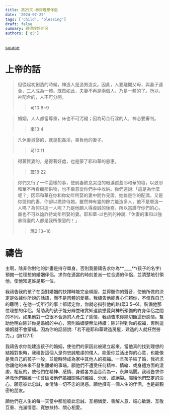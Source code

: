```yaml
---
title: 第25天-尋得理想伴侶
date: '2024-07-25'
tags: ['child', 'blessing']
draft: false
summary: 尋得理想伴侶
authors: ['q5']
---
```


[source](https://q5help.me/faith/PrayForTheChildren.jsp)

# 上帝的話

> 但從起初創造的時候，神造人是造男造女。因此，人要離開父母，與妻子連合，二人成為一體。既然如此，夫妻不再是兩個人，乃是一體的了。所以，神配合的，人不可分開。
>
> > 可10:6~9

> 婚姻，人人都當尊重，床也不可污穢；因為苟合行淫的人，神必要審判。
>
> > 來13:4

> 凡休妻另娶的，就是犯姦淫，辜負他的妻子。
>
> > 可10:11

> 得著賢妻的，是得著好處，也是蒙了耶和華的恩惠。
>
> > 箴18:22

> 你們又行了一件這樣的事，使前妻歎息哭泣的眼淚遮蓋耶和華的壇，以致耶和華不再看顧那供物，也不樂意從你們手中收納。你們還說:「這是為什麼呢？」因耶和華在你和你幼年所娶的妻中間作見證。她雖是你的配偶，又是你盟約的妻，你卻以詭詐待她。雖然神有靈的餘力能造多人，他不是單造一人嗎？為何只造一人呢？乃是他願人得虔誠的後裔。所以當謹守你們的心，誰也不可以詭詐待幼年所娶的妻。耶和華-以色列的神說:「休妻的事和以強暴待妻的人都是我所恨惡的！」
>
> > 瑪2:13~16

# 禱告

主啊，除非你對他的計畫是持守單身，否則我要禱告求你為**\_\_\_\_**(孩子的名字)預備一位理想的婚姻伴侶，求你在適當的時刻差派一位合適的伴侶，並清楚地引領他，使他知道誰是那一位。

我禱告我的孩子在面對婚姻的抉擇時能完全順服，並得聽你的聲音，使他所做的決定是依據你所說的話語，而不是肉體的愛慕。我禱告他能專心仰賴你，不倚靠自己的聰明；在他一切所行的事上都認定你，你就必指引他的路(箴3:5~6)。裝備他那位理想的伴侶，幫助我的孩子能分辨並確實知道談戀愛與神所預備的終身伴侶之間的不同。如果他對一位很不合適的人產生了感情，我禱告求你能切斷這份感情。幫助他明白除非你是婚姻的中心，否則婚姻便無法持續；除非得到你的祝福，否則這婚姻就不會蒙福。因為你的話語說:「若不是耶和華建造房屋，建造的人就枉然勞力。」(詩127:1)

我禱告求你能建造孩子的婚姻，使他們的家因此被建立起來。當他真的找到理想的結婚對象時，我禱告這個人是你忠誠敬虔的僕人，能愛你並活出你的心意，也能像是我自己的孩子一般，並能時時成為家中其他人的祝福。一旦孩子結了婚，我祈求你讓他的未來不發生離婚的事端，願他們不遭受任何精神、情緒、或身體方面的淩虐，相反的，使他們在精神、感情、身體各方面合而為一，永無隔閡。我禱告求你拯救他們脫離一切會破壞他們婚姻關係的離婚、分居、或絕裂。賜給他們堅定的決心，願意彼此忠誠，並清除一切不忠的誘惑。願他擁有一個人生的伴侶，也是最親密的朋友。

願他們在人生的每一天當中都能彼此忠誠、互相憐愛、善解人意、細心敏銳、互敬互重、充滿情意、寬恕扶持、關心相愛。
